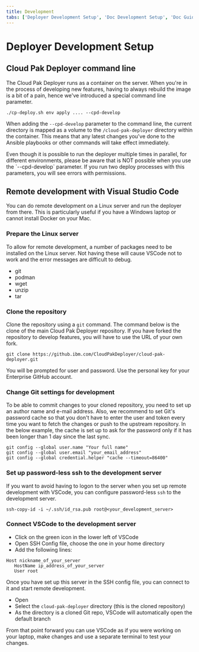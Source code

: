 ```yaml
---
title: Development
tabs: ['Deployer Development Setup', 'Doc Development Setup', 'Doc Guidelines']
---
```


# Deployer Development Setup

## Cloud Pak Deployer command line
The Cloud Pak Deployer runs as a container on the server. When you're in the process of developing new features, having to always rebuild the image is a bit of a pain, hence we've introduced a special command line parameter.

```
./cp-deploy.sh env apply .... --cpd-develop
```

When adding the `--cpd-develop` parameter to the command line, the current directory is mapped as a volume to the `/cloud-pak-deployer` directory within the container. This means that any latest changes you've done to the Ansible playbooks or other commands will take effect immediately.

<InlineNotification kind="warning">
Even though it is possible to run the deployer multiple times in parallel, for different environments, please be aware that is NOT possible when you use the `--cpd-develop` parameter. If you run two deploy processes with this parameters, you will see errors with permissions.
</InlineNotification>

## Remote development with Visual Studio Code
You can do remote development on a Linux server and run the deployer from there. This is particularly useful if you have a Windows laptop or cannot install Docker on your Mac.

### Prepare the Linux server
To allow for remote development, a number of packages need to be installed on the Linux server. Not having these will cause VSCode not to work and the error messages are difficult to debug.
* git
* podman
* wget
* unzip
* tar

### Clone the repository
Clone the repository using a `git` command. The command below is the clone of the main Cloud Pak Deployer repository. If you have forked the repository to develop features, you will have to use the URL of your own fork.
```
git clone https://github.ibm.com/CloudPakDeployer/cloud-pak-deployer.git
```

You will be prompted for user and password. Use the personal key for your Enterprise GitHub account.

### Change Git settings for development
To be able to commit changes to your cloned repository, you need to set up an author name and e-mail address. Also, we recommend to set Git's password cache so that you don't have to enter the user and token every time you want to fetch the changes or push to the upstream repository. In the below example, the cache is set up to ask for the password only if it has been longer than 1 day since the last sync.
```
git config --global user.name "Your full name"
git config --global user.email "your_email_address"
git config --global credential.helper "cache --timeout=86400"
```

### Set up password-less ssh to the development server
If you want to avoid having to logon to the server when you set up remote development with VSCode, you can configure password-less `ssh` to the development server.
```
ssh-copy-id -i ~/.ssh/id_rsa.pub root@<your_development_server>
```

### Connect VSCode to the development server
* Click on the green icon in the lower left of VSCode
* Open SSH Config file, choose the one in your home directory
* Add the following lines:
```
Host nickname_of_your_server
   HostName ip_address_of_your_server
   User root
```

Once you have set up this server in the SSH config file, you can connect to it and start remote development. 
* Open
* Select the `cloud-pak-deployer` directory (this is the cloned repository)
* As the directory is a cloned Git repo, VSCode will automatically open the default branch

From that point forward you can use VSCode as if you were working on your laptop, make changes and use a separate terminal to test your changes.
